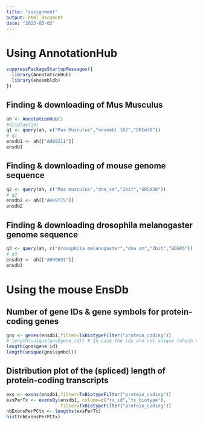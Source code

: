 ```yaml
---
title: "assignment"
output: html_document
date: "2023-03-03"
---
```


# Using AnnotationHub

```r
suppressPackageStartupMessages({
  library(AnnotationHub)
  library(ensembldb)
})
```

## Finding & downloading of Mus Musculus

```r
ah <- AnnotationHub()
#display(ah)
q1 <- query(ah, c("Mus Musculus","ensembl 102","GRCm38"))
# q1
ensdb1 <- ah[["AH89211"]]
ensdb1
```

## Finding & downloading of mouse genome sequence

```r
q2 <- query(ah, c("Mus musculus","dna_sm","2bit","GRCm38"))
# q2
ensdb2 <- ah[["AH49775"]]
ensdb2
```

## Finding & downloading drosophila melanogaster genome sequence

```r
q3 <- query(ah, c("drosophila melanogaster","dna_sm","2bit","BDGP6"))
# q3
ensdb3 <- ah[["AH90691"]]
ensdb3
```

# Using the mouse EnsDb
## Number of gene IDs & gene symbols for protein-coding genes

```r
gns <- genes(ensdb1,filter=TxBiotypeFilter("protein_coding"))
# length(unique(gns$gene_id)) # In case the ids are not unique (which they are in this case)
length(gns$gene_id)
length(unique(gns$symbol))
```

## Distribution plot of the (spliced) length of protein-coding transcripts

```r
exs <- exons(ensdb1,filter=TxBiotypeFilter("protein_coding"))
exsPerTx <- exonsBy(ensdb1, column=c("tx_id","tx_biotype"),
                    filter=TxBiotypeFilter("protein_coding"))
nbExonsPerPCtx <- lengths(exsPerTx)
hist(nbExonsPerPCtx)
```